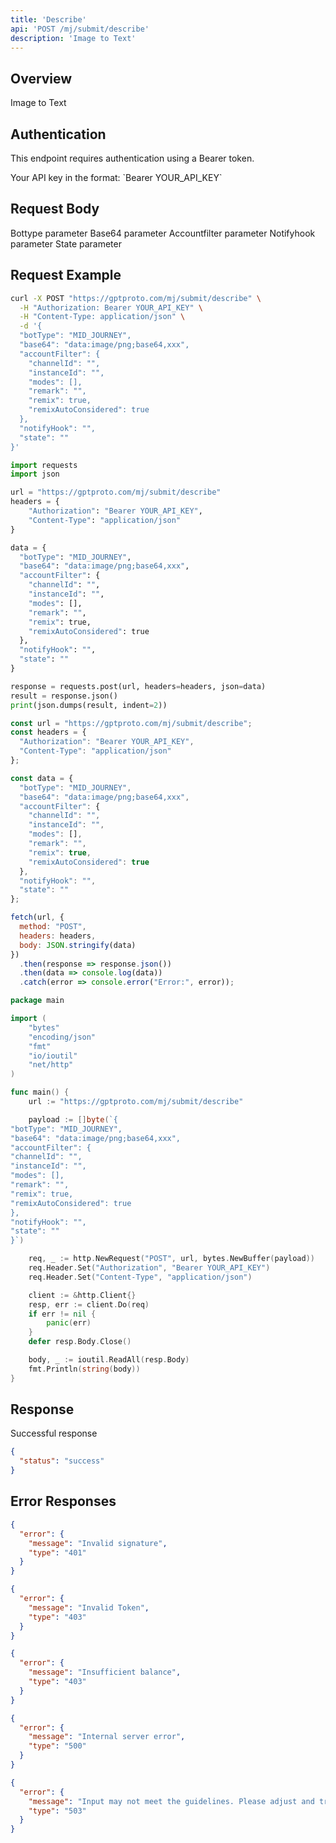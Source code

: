 ```yaml
---
title: 'Describe'
api: 'POST /mj/submit/describe'
description: 'Image to Text'
---
```


## Overview

Image to Text

## Authentication

This endpoint requires authentication using a Bearer token.

<ParamField header="Authorization" type="string" required default="sk-***********">
  Your API key in the format: `Bearer YOUR_API_KEY`
</ParamField>

## Request Body

<ParamField body="botType" type="string"  default="MID_JOURNEY">
  Bottype parameter
</ParamField>

<ParamField body="base64" type="string"  default="data:image/png;base64,xxx">
  Base64 parameter
</ParamField>

<ParamField body="accountFilter" type="object"  default="{&quot;channelId&quot;: &quot;&quot;, &quot;instanceId&quot;: &quot;&quot;, &quot;modes&quot;: [], &quot;remark&quot;: &quot;&quot;, &quot;remix&quot;: true, &quot;remixAutoConsidered&quot;: true}">
  Accountfilter parameter
</ParamField>

<ParamField body="notifyHook" type="string"  default="">
  Notifyhook parameter
</ParamField>

<ParamField body="state" type="string"  default="">
  State parameter
</ParamField>

## Request Example

<CodeGroup>

```bash cURL
curl -X POST "https://gptproto.com/mj/submit/describe" \
  -H "Authorization: Bearer YOUR_API_KEY" \
  -H "Content-Type: application/json" \
  -d '{
  "botType": "MID_JOURNEY",
  "base64": "data:image/png;base64,xxx",
  "accountFilter": {
    "channelId": "",
    "instanceId": "",
    "modes": [],
    "remark": "",
    "remix": true,
    "remixAutoConsidered": true
  },
  "notifyHook": "",
  "state": ""
}'
```

```python Python
import requests
import json

url = "https://gptproto.com/mj/submit/describe"
headers = {
    "Authorization": "Bearer YOUR_API_KEY",
    "Content-Type": "application/json"
}

data = {
  "botType": "MID_JOURNEY",
  "base64": "data:image/png;base64,xxx",
  "accountFilter": {
    "channelId": "",
    "instanceId": "",
    "modes": [],
    "remark": "",
    "remix": true,
    "remixAutoConsidered": true
  },
  "notifyHook": "",
  "state": ""
}

response = requests.post(url, headers=headers, json=data)
result = response.json()
print(json.dumps(result, indent=2))
```

```javascript JavaScript
const url = "https://gptproto.com/mj/submit/describe";
const headers = {
  "Authorization": "Bearer YOUR_API_KEY",
  "Content-Type": "application/json"
};

const data = {
  "botType": "MID_JOURNEY",
  "base64": "data:image/png;base64,xxx",
  "accountFilter": {
    "channelId": "",
    "instanceId": "",
    "modes": [],
    "remark": "",
    "remix": true,
    "remixAutoConsidered": true
  },
  "notifyHook": "",
  "state": ""
};

fetch(url, {
  method: "POST",
  headers: headers,
  body: JSON.stringify(data)
})
  .then(response => response.json())
  .then(data => console.log(data))
  .catch(error => console.error("Error:", error));
```

```go Go
package main

import (
    "bytes"
    "encoding/json"
    "fmt"
    "io/ioutil"
    "net/http"
)

func main() {
    url := "https://gptproto.com/mj/submit/describe"

    payload := []byte(`{
"botType": "MID_JOURNEY",
"base64": "data:image/png;base64,xxx",
"accountFilter": {
"channelId": "",
"instanceId": "",
"modes": [],
"remark": "",
"remix": true,
"remixAutoConsidered": true
},
"notifyHook": "",
"state": ""
}`)

    req, _ := http.NewRequest("POST", url, bytes.NewBuffer(payload))
    req.Header.Set("Authorization", "Bearer YOUR_API_KEY")
    req.Header.Set("Content-Type", "application/json")

    client := &http.Client{}
    resp, err := client.Do(req)
    if err != nil {
        panic(err)
    }
    defer resp.Body.Close()

    body, _ := ioutil.ReadAll(resp.Body)
    fmt.Println(string(body))
}
```

</CodeGroup>

## Response

<ResponseField name="Success" type="200">
  Successful response

```json
{
  "status": "success"
}
```
</ResponseField>

## Error Responses

<ResponseExample>

```json 401 - Invalid signature
{
  "error": {
    "message": "Invalid signature",
    "type": "401"
  }
}
```

```json 403 - Invalid Token
{
  "error": {
    "message": "Invalid Token",
    "type": "403"
  }
}
```

```json 403 - Insufficient balance
{
  "error": {
    "message": "Insufficient balance",
    "type": "403"
  }
}
```

```json 500 - Internal server error
{
  "error": {
    "message": "Internal server error",
    "type": "500"
  }
}
```

```json 503 - Content policy violation
{
  "error": {
    "message": "Input may not meet the guidelines. Please adjust and try again.",
    "type": "503"
  }
}
```

</ResponseExample>

